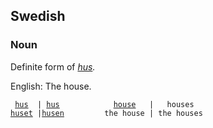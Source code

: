 ==Swedish==
===Noun===

Definite form of ''[[hus]].''

English: The house.


  [[hus]]  | [[hus]]            [[house]]   |   houses
 [[huset]] |[[husen]]         the house | the houses
